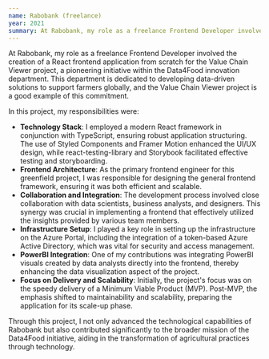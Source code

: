 ```yaml
---
name: Rabobank (freelance)
year: 2021
summary: At Rabobank, my role as a freelance Frontend Developer involved the creation of a React frontend application from scratch for the Value Chain Viewer project, a pioneering initiative within the Data4Food innovation department. This department is dedicated to developing data-driven solutions to support farmers globally, and the Value Chain Viewer project is a good example of this commitment.
---
```


At Rabobank, my role as a freelance Frontend Developer involved the creation of a React frontend application from scratch for the Value Chain Viewer project, a pioneering initiative within the Data4Food innovation department. This department is dedicated to developing data-driven solutions to support farmers globally, and the Value Chain Viewer project is a good example of this commitment.

In this project, my responsibilities were:

- **Technology Stack**: I employed a modern React framework in conjunction with TypeScript, ensuring robust application structuring. The use of Styled Components and Framer Motion enhanced the UI/UX design, while react-testing-library and Storybook facilitated effective testing and storyboarding.
- **Frontend Architecture**: As the primary frontend engineer for this greenfield project, I was responsible for designing the general frontend framework, ensuring it was both efficient and scalable.
- **Collaboration and Integration**: The development process involved close collaboration with data scientists, business analysts, and designers. This synergy was crucial in implementing a frontend that effectively utilized the insights provided by various team members.
- **Infrastructure Setup**: I played a key role in setting up the infrastructure on the Azure Portal, including the integration of a token-based Azure Active Directory, which was vital for security and access management.
- **PowerBI Integration**: One of my contributions was integrating PowerBI visuals created by data analysts directly into the frontend, thereby enhancing the data visualization aspect of the project.
- **Focus on Delivery and Scalability**: Initially, the project's focus was on the speedy delivery of a Minimum Viable Product (MVP). Post-MVP, the emphasis shifted to maintainability and scalability, preparing the application for its scale-up phase.

Through this project, I not only advanced the technological capabilities of Rabobank but also contributed significantly to the broader mission of the Data4Food initiative, aiding in the transformation of agricultural practices through technology.
